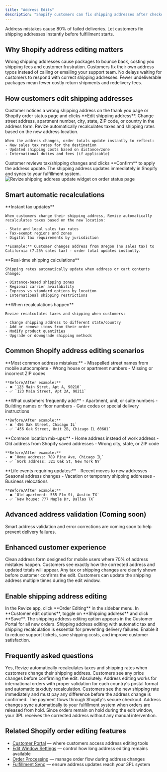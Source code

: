 ```yaml
---
title: "Address Edits"
description: "Shopify customers can fix shipping addresses after checkout. Prevent failed deliveries, reduce support tickets, and save shipping costs with instant address corrections."
---
```


<Note>
  Address mistakes cause 80% of failed deliveries. Let customers fix shipping addresses instantly before fulfillment starts.
</Note>

## Why Shopify address editing matters

<CardGroup cols={2}>
  <Card title="Prevent Failed Deliveries" icon="ban" color="#ef4444">
    Wrong shipping addresses cause packages to bounce back, costing you shipping fees and customer frustration.
  </Card>
  <Card title="Reduce Support Tickets" icon="headphones" color="#8b5cf6">
    Customers fix their own address typos instead of calling or emailing your support team.
  </Card>
  <Card title="Keep Fulfillment Moving" icon="boxes-stacked" color="#10b981">
    No delays waiting for customers to respond with correct shipping addresses.
  </Card>
  <Card title="Save on Return Costs" icon="dollar-sign" color="#f59e0b">
    Fewer undeliverable packages mean fewer costly return shipments and redelivery fees.
  </Card>
</CardGroup>

## How customers edit shipping addresses

<Steps>
  <Step title="Spot the address mistake">
    Customer notices a wrong shipping address on the thank you page or Shopify order status page and clicks **Edit shipping address**.
  </Step>
  <Step title="Update the shipping address">
    Change street address, apartment number, city, state, ZIP code, or country in the address form.
  </Step>
  <Step title="Automatic recalculations">
    <Tip>
      Revize automatically recalculates taxes and shipping rates based on the new address location.
    </Tip>
    
    When the address changes, order totals update instantly to reflect:
    - New sales tax rates for the destination
    - Updated shipping costs based on distance/zone
    - International duties and fees (if applicable)
  </Step>
  <Step title="Verify and save changes">
    Customer reviews tax/shipping changes and clicks **Confirm** to apply the address update.
  </Step>
  <Step title="Order updates instantly">
    The shipping address updates immediately in Shopify and syncs to your fulfillment system.
  </Step>
</Steps>

<Frame>
  <img
    src="/images/features/address-edit.png"
    alt="Revize shipping address update widget on order status page"
    style={{ borderRadius: "12px", width: "100%", boxShadow: "0 4px 14px rgba(0,0,0,0.08)" }}
  />
</Frame>

## Smart automatic recalculations

<AccordionGroup>
  <Accordion title="Tax recalculation" icon="receipt">
    **Instant tax updates**
    
    When customers change their shipping address, Revize automatically recalculates taxes based on the new location:
    
    - State and local sales tax rates
    - Tax-exempt regions and zones
    - Digital tax requirements by jurisdiction
    
    **Example:** Customer changes address from Oregon (no sales tax) to California (7.25% sales tax) - order total updates instantly.
  </Accordion>

  <Accordion title="Shipping rate updates" icon="truck">
    **Real-time shipping calculations**
    
    Shipping rates automatically update when address or cart contents change:
    
    - Distance-based shipping zones
    - Regional carrier availability
    - Express vs standard options by location
    - International shipping restrictions
  </Accordion>

  <Accordion title="Multiple calculation triggers" icon="calculator">
    **When recalculations happen**
    
    Revize recalculates taxes and shipping when customers:
    
    - Change shipping address to different state/country
    - Add or remove items from their order
    - Modify product quantities
    - Upgrade or downgrade shipping methods
  </Accordion>
</AccordionGroup>

## Common Shopify address editing scenarios

<Tabs>
  <Tab title="Typos & Autocomplete Errors">
    **Most common address mistakes:**
    - Misspelled street names from mobile autocomplete
    - Wrong house or apartment numbers  
    - Missing or incorrect ZIP codes
    
    **Before/After example:**
    - ❌ `123 Main Stret, Apt A, 90210`
    - ✅ `123 Main Street, Apt 2A, 90211`
  </Tab>
  
  <Tab title="Missing Address Details">
    **What customers frequently add:**
    - Apartment, unit, or suite numbers
    - Building names or floor numbers
    - Gate codes or special delivery instructions
    
    **Before/After example:**
    - ❌ `456 Oak Street, Chicago IL`
    - ✅ `456 Oak Street, Unit 2B, Chicago IL 60601`
  </Tab>
  
  <Tab title="Wrong Shipping Location">
    **Common location mix-ups:**
    - Home address instead of work address
    - Old address from Shopify saved addresses
    - Wrong city, state, or ZIP code
    
    **Before/After example:**
    - ❌ `Home address: 789 Pine Ave, Chicago IL`
    - ✅ `Work address: 321 Oak St, New York NY`
  </Tab>
  
  <Tab title="Address Changes & Moves">
    **Life events requiring updates:**
    - Recent moves to new addresses
    - Seasonal address changes
    - Vacation or temporary shipping addresses
    - Business relocations
    
    **Before/After example:**
    - ❌ `Old apartment: 555 Elm St, Austin TX`
    - ✅ `New house: 777 Maple Dr, Dallas TX`
  </Tab>
</Tabs>

## Advanced address validation (Coming soon)

Smart address validation and error corrections are coming soon to help prevent delivery failures.

## Enhanced customer experience

<CardGroup cols={2}>
  <Card title="Mobile-Optimized Form" icon="mobile" color="#6366f1">
    Clean address form designed for mobile users where 70% of address mistakes happen.
  </Card>
  <Card title="Real-Time Preview" icon="eye" color="#0ea5e9">
    Customers see exactly how the corrected address and updated totals will appear.
  </Card>
  <Card title="Transparent Pricing" icon="calculator" color="#10b981">
    Any tax or shipping changes are clearly shown before customer confirms the edit.
  </Card>
  <Card title="Multiple Updates" icon="repeat" color="#8b5cf6">
    Customers can update the shipping address multiple times during the edit window.
  </Card>
</CardGroup>

## Enable shipping address editing

<Steps>
  <Step title="Access Order Editing settings">
    In the Revize app, click **Order Editing** in the sidebar menu.
  </Step>
  <Step title="Enable shipping address edits">
    In **Customer edit options**, toggle on **Shipping address** and click **Save**.
  </Step>
  <Step title="Address editing goes live">
    The shipping address editing option appears in the Customer Portal for all new orders.
  </Step>
</Steps>

<Note>
  Shipping address editing with automatic tax and shipping recalculation is essential for preventing delivery failures. Enable it to reduce support tickets, save shipping costs, and improve customer satisfaction.
</Note>

## Frequently asked questions

<AccordionGroup>
  <Accordion title="Do address changes affect order pricing?" icon="dollar-sign">
    Yes, Revize automatically recalculates taxes and shipping rates when customers change their shipping address. Customers see any price changes before confirming the edit.
  </Accordion>

  <Accordion title="Can customers edit international shipping addresses?" icon="globe">
    Absolutely. Address editing works for international orders with proper validation for each country's postal format and automatic tax/duty recalculation.
  </Accordion>

  <Accordion title="What happens if the new address has higher shipping costs?" icon="truck">
    Customers see the new shipping rate immediately and must pay any difference before the address change is confirmed. The payment flows through Shopify's secure checkout.
  </Accordion>

  <Accordion title="How does address editing integrate with my 3PL?" icon="warehouse">
    Address changes sync automatically to your fulfillment system when orders are released from hold. Since orders remain on hold during the edit window, your 3PL receives the corrected address without any manual intervention.
  </Accordion>
</AccordionGroup>

## Related Shopify order editing features

- [Customer Portal](/features/customer-portal) — where customers access address editing tools
- [Edit Window Settings](/setup/edit-window) — control how long address editing remains available  
- [Order Processing](/setup/order-processing) — manage order flow during address changes
- [Fulfillment Sync](/setup/fulfillment-sync) — ensure address updates reach your 3PL system